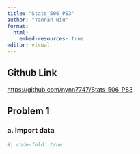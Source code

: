 ```yaml
---
title: "Stats_506_PS3"
author: "Yannan Niu"
format: 
  html:
    embed-resources: true
editor: visual
---
```


## Github Link

<https://github.com/nynn7747/Stats_506_PS3>

## Problem 1

### a. Import data

```r
#| code-fold: true
```
